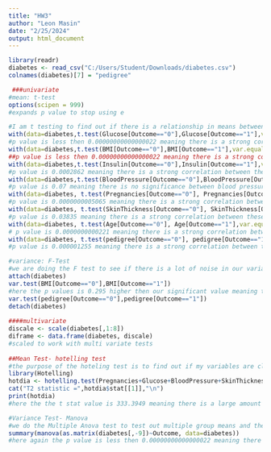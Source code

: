 ---
title: "HW3"
author: "Leon Masin"
date: "2/25/2024"
output: html_document
---
  
```{r}
library(readr)
diabetes <- read_csv("C:/Users/Student/Downloads/diabetes.csv")
colnames(diabetes)[7] = "pedigree"

 ###univariate
#mean: t-test
options(scipen = 999)
#expands p value to stop using e

#I am t testing to find out if there is a relationship in means between any of my independent variables (Glucose, BMI, Age) and my dependent variable (Diabetes outcome)
with(data=diabetes,t.test(Glucose[Outcome=="0"],Glucose[Outcome=="1"],var.equal=TRUE))
#p value is less then 0.00000000000000022 meaning there is a strong correlation between these variables, we should drill down on them
with(data=diabetes,t.test(BMI[Outcome=="0"],BMI[Outcome=="1"],var.equal=TRUE))
##p value is less then 0.00000000000000022 meaning there is a strong correlation between these variables, we should drill down on them
with(data=diabetes,t.test(Insulin[Outcome=="0"],Insulin[Outcome=="1"],var.equal=TRUE))
#p value is 0.0002862 meaning there is a strong correlation between these variables, we should drill down on them
with(data=diabetes,t.test(BloodPressure[Outcome=="0"],BloodPressure[Outcome=="1"],var.equal=TRUE))
#p value is 0.07 meaning there is no significance between blood pressure and diabetes outcome, we should not look into this variable
with(data=diabetes, t.test(Pregnancies[Outcome=="0"], Pregnancies[Outcome=="1"],var.equal = TRUE))
#p value is 0.0000000005065 meaning there is a strong correlation between these variables, we should drill down on them
with(data=diabetes, t.test(SkinThickness[Outcome=="0"], SkinThickness[Outcome=="1"],var.equal = TRUE))
#p value is 0.03835 meaning there is a strong correlation between these variables, we should drill down on them
with(data=diabetes, t.test(Age[Outcome=="0"], Age[Outcome=="1"],var.equal = TRUE))
# p value is 0.0000000000221 meaning there is a strong correlation between these variables, we should drill down on them
with(data=diabetes, t.test(pedigree[Outcome=="0"], pedigree[Outcome=="1"],var.equal = TRUE))
#p value is 0.000001255 meaning there is a strong correlation between these variables, we should drill down on them

#variance: F-Test
#we are doing the F test to see if there is a lot of noise in our variance, and to judge group means with the variance between them, essentially making sure all of our data has similar means because if they don't we need to drill down on those variables making the most noise
attach(diabetes)
var.test(BMI[Outcome=="0"],BMI[Outcome=="1"])
#here the p values is 0.295 higher then our significant value meaning there is not a significant relationship in the group means between BMI and Outcome
var.test(pedigree[Outcome=="0"],pedigree[Outcome=="1"])
detach(diabetes)
 
####multivariate
discale <- scale(diabetes[,1:8])
diframe <- data.frame(diabetes, discale)
#scaled to work with multi variate tests
 
##Mean Test- hotelling test
#the purpose of the hoteling test is to find out if my variables are close together in regards to their averages or are they different and thus harder to group together
library(Hotelling)
hotdia <- hotelling.test(Pregnancies+Glucose+BloodPressure+SkinThickness+Insulin+BMI+pedigree+Age ~ Outcome,data=diframe)
cat("T2 statistic =",hotdia$stat[[1]],"\n")
print(hotdia)
#here the the t stat value is 333.3949 meaning there is a large amount of difference between our variables, meaning our variables are not very similar and we can look at our univariate data to drill down on specific variables

#Variance Test- Manova
#we do the Multiple Anova test to test out multiple group means and their variance
summary(manova(as.matrix(diabetes[,-9])~Outcome, data=diabetes))
#here again the p value is less then 0.00000000000000022 meaning there is a huge relationship between our independent and dependent variables 

```
